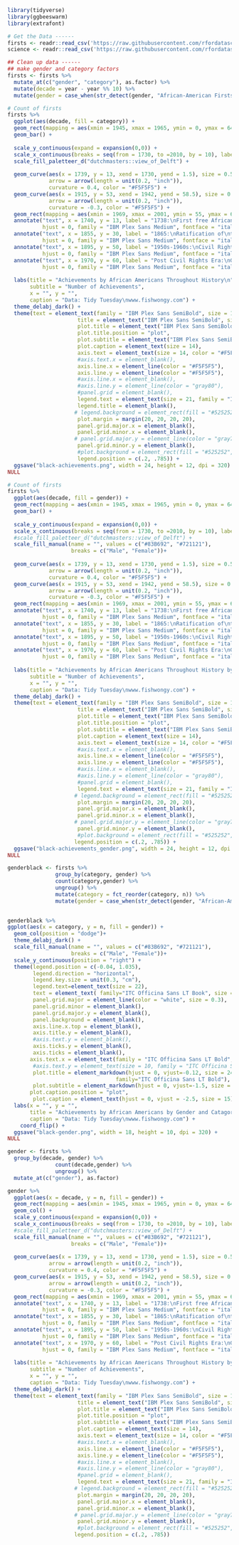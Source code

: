 ```r
library(tidyverse)
library(ggbeeswarm)
library(extrafont)
```

```r
# Get the Data ------
firsts <- readr::read_csv('https://raw.githubusercontent.com/rfordatascience/tidytuesday/master/data/2020/2020-06-09/firsts.csv')
science <- readr::read_csv('https://raw.githubusercontent.com/rfordatascience/tidytuesday/master/data/2020/2020-06-09/science.csv')
```

```r
## Clean up data ------
## make gender and category factors
firsts <- firsts %>% 
  mutate_at(c("gender", "category"), as.factor) %>% 
  mutate(decade = year - year %% 10) %>%
  mutate(gender = case_when(str_detect(gender, "African-American Firsts") ~ "Male", TRUE~"Female"))
```

```r
# Count of firsts
firsts %>% 
  ggplot(aes(decade, fill = category)) +
  geom_rect(mapping = aes(xmin = 1945, xmax = 1965, ymin = 0, ymax = 64.3), fill = NA, color = "#C2C2C2", linetype = 3) + ## dotted outline of 50s-60s
  geom_bar() +
  
  scale_y_continuous(expand = expansion(0,0)) +
  scale_x_continuous(breaks = seq(from = 1730, to =2010, by = 10), labels = paste0(seq(1730, 2010, by = 10), "s"), expand = expansion(0,0)) +
  scale_fill_paletteer_d("dutchmasters::view_of_Delft") +
  
  geom_curve(aes(x = 1739, y = 13, xend = 1730, yend = 1.5), size = 0.5,  ## 1738 arrow
             arrow = arrow(length = unit(0.2, "inch")), 
             curvature = 0.4, color = "#F5F5F5") +
  geom_curve(aes(x = 1915, y = 53, xend = 1942, yend = 58.5), size = 0.5, ## civil rights movement arrow
             arrow = arrow(length = unit(0.2, "inch")), 
             curvature = -0.3, color = "#F5F5F5") +
  geom_rect(mapping = aes(xmin = 1969, xmax = 2001, ymin = 55, ymax = 65), fill = "#525252", color = "#525252") +  ## background of the post civil rights annotation
  annotate("text", x = 1740, y = 13, label = "1738:\nFirst free African-American community,\nGracia Real de Santa Teresa de Mose in Florida", 
           hjust = 0, family = "IBM Plex Sans Medium", fontface = "italic", size = 7, color = "#F5F5F5") +
  annotate("text", x = 1855, y = 30, label = "1865:\nRatification of\nthe 13th Amendment,\nAbolishment of slavery", 
           hjust = 0, family = "IBM Plex Sans Medium", fontface = "italic", size = 7, color = "#F5F5F5") +
  annotate("text", x = 1895, y = 50, label = "1950s-1960s:\nCivil Rights Movement", 
           hjust = 0, family = "IBM Plex Sans Medium", fontface = "italic", size = 7, color = "#F5F5F5") +
  annotate("text", x = 1970, y = 60, label = "Post Civil Rights Era:\nGreater political\nrepresentation", 
           hjust = 0, family = "IBM Plex Sans Medium", fontface = "italic", size = 6, color = "#F5F5F5") +
  
  labs(title = "Achievements by African Americans Throughout History\n", 
       subtitle = "Number of Achievements",
       x = "", y = "",
       caption = "Data: Tidy Tuesday\nwww.fishwongy.com") +
  theme_delabj_dark() +
  theme(text = element_text(family = "IBM Plex Sans SemiBold", size = 13),
                      title = element_text("IBM Plex Sans SemiBold", size = 24),
                      plot.title = element_text("IBM Plex Sans SemiBold", size = 32),
                      plot.title.position = "plot",
                      plot.subtitle = element_text("IBM Plex Sans SemiBold", size = 20),
                      plot.caption = element_text(size = 14),
                      axis.text = element_text(size = 14, color = "#F5F5F5"),
                      #axis.text.x = element_blank(),
                      axis.line.x = element_line(color = "#F5F5F5"),
                      axis.line.y = element_line(color = "#F5F5F5"),
                      #axis.line.x = element_blank(),
                      #axis.line.y = element_line(color = "gray80"),
                      #panel.grid = element_blank(),
                      legend.text = element_text(size = 21, family = "IBM Plex Sans Medium"),
                      legend.title = element_blank(),
                     # legend.background = element_rect(fill = "#525252", color = "#525252"),
                      plot.margin = margin(20, 20, 20, 20),
                      panel.grid.major.x = element_blank(),
                      panel.grid.minor.x = element_blank(),
                     # panel.grid.major.y = element_line(color = "gray70"),
                      panel.grid.minor.y = element_blank(),
                      #plot.background = element_rect(fill = "#525252", color = "#525252"),
                      legend.position = c(.2, .785)) +
  ggsave("black-achievements.png", width = 24, height = 12, dpi = 320) +
NULL
```

```r
# Count of firsts
firsts %>% 
  ggplot(aes(decade, fill = gender)) +
  geom_rect(mapping = aes(xmin = 1945, xmax = 1965, ymin = 0, ymax = 64.3), fill = NA, color = "#C2C2C2", linetype = 3) + ## dotted outline of 50s-60s
  geom_bar() +
  
  scale_y_continuous(expand = expansion(0,0)) +
  scale_x_continuous(breaks = seq(from = 1730, to =2010, by = 10), labels = paste0(seq(1730, 2010, by = 10), "s"), expand = expansion(0,0)) +
  #scale_fill_paletteer_d("dutchmasters::view_of_Delft") +
  scale_fill_manual(name = "", values = c("#83B692", "#721121"),
                    breaks = c("Male", "Female"))+
  
  geom_curve(aes(x = 1739, y = 13, xend = 1730, yend = 1.5), size = 0.5,  ## 1738 arrow
             arrow = arrow(length = unit(0.2, "inch")), 
             curvature = 0.4, color = "#F5F5F5") +
  geom_curve(aes(x = 1915, y = 53, xend = 1942, yend = 58.5), size = 0.5, ## civil rights movement arrow
             arrow = arrow(length = unit(0.2, "inch")), 
             curvature = -0.3, color = "#F5F5F5") +
  geom_rect(mapping = aes(xmin = 1969, xmax = 2001, ymin = 55, ymax = 65), fill = "#525252", color = "#525252") +  ## background of the post civil rights annotation
  annotate("text", x = 1740, y = 13, label = "1738:\nFirst free African-American community,\nGracia Real de Santa Teresa de Mose in Florida", 
           hjust = 0, family = "IBM Plex Sans Medium", fontface = "italic", size = 7, color = "#F5F5F5") +
  annotate("text", x = 1855, y = 30, label = "1865:\nRatification of\nthe 13th Amendment,\nAbolishment of slavery", 
           hjust = 0, family = "IBM Plex Sans Medium", fontface = "italic", size = 7, color = "#F5F5F5") +
  annotate("text", x = 1895, y = 50, label = "1950s-1960s:\nCivil Rights Movement", 
           hjust = 0, family = "IBM Plex Sans Medium", fontface = "italic", size = 7, color = "#F5F5F5") +
  annotate("text", x = 1970, y = 60, label = "Post Civil Rights Era:\nGreater political\nrepresentation", 
           hjust = 0, family = "IBM Plex Sans Medium", fontface = "italic", size = 6, color = "#F5F5F5") +
  
  labs(title = "Achievements by African Americans Throughout History by Gender\n", 
       subtitle = "Number of Achievements",
       x = "", y = "",
       caption = "Data: Tidy Tuesday\nwww.fishwongy.com") +
  theme_delabj_dark() +
  theme(text = element_text(family = "IBM Plex Sans SemiBold", size = 13),
                      title = element_text("IBM Plex Sans SemiBold", size = 24),
                      plot.title = element_text("IBM Plex Sans SemiBold", size = 32),
                      plot.title.position = "plot",
                      plot.subtitle = element_text("IBM Plex Sans SemiBold", size = 20),
                      plot.caption = element_text(size = 14),
                      axis.text = element_text(size = 14, color = "#F5F5F5"),
                      #axis.text.x = element_blank(),
                      axis.line.x = element_line(color = "#F5F5F5"),
                      axis.line.y = element_line(color = "#F5F5F5"),
                      #axis.line.x = element_blank(),
                      #axis.line.y = element_line(color = "gray80"),
                      #panel.grid = element_blank(),
                      legend.text = element_text(size = 21, family = "IBM Plex Sans Medium"),
                     # legend.background = element_rect(fill = "#525252", color = "#525252"),
                      plot.margin = margin(20, 20, 20, 20),
                      panel.grid.major.x = element_blank(),
                      panel.grid.minor.x = element_blank(),
                     # panel.grid.major.y = element_line(color = "gray70"),
                      panel.grid.minor.y = element_blank(),
                      #plot.background = element_rect(fill = "#525252", color = "#525252"),
                     legend.position = c(.2, .785)) +
  ggsave("black-achievements_gender.png", width = 24, height = 12, dpi = 320) +
NULL
```


```r
genderblack <- firsts %>% 
               group_by(category, gender) %>% 
               count(category,gender) %>%
               ungroup() %>% 
               mutate(category = fct_reorder(category, n)) %>%
               mutate(gender = case_when(str_detect(gender, "African-American Firsts") ~ "Male", TRUE~"Female"))
  
```

```r
genderblack %>%
ggplot(aes(x = category, y = n, fill = gender)) + 
  geom_col(position = "dodge")+
  theme_delabj_dark() + 
  scale_fill_manual(name = "", values = c("#83B692", "#721121"),
                    breaks = c("Male", "Female"))+
  scale_y_continuous(position = "right") +
  theme(legend.position = c(-0.04, 1.035),
        legend.direction = "horizontal",
        legend.key.size = unit(0.3, "cm"),
        legend.text=element_text(size = 22),
        text = element_text( family="ITC Officina Sans LT Book", size = 13),
        panel.grid.major = element_line(color = "white", size = 0.3), 
        panel.grid.minor = element_blank(),
        panel.grid.major.y = element_blank(),
        panel.background = element_blank(),
        axis.line.x.top = element_blank(),
        axis.title.y = element_blank(),
        #axis.text.y = element_blank(),
        axis.ticks.y = element_blank(),
        axis.ticks = element_blank(),
       axis.text.x = element_text(family = "ITC Officina Sans LT Bold", size = 13),
        #axis.text.y = element_text(size = 10, family = "ITC Officina Sans LT Bold"),
        plot.title = element_markdown(hjust = 0, vjust=-0.12, size = 24, 
                                  family="ITC Officina Sans LT Bold"),
        plot.subtitle = element_markdown(hjust = 0, vjust=-1.5, size = 15),
       plot.caption.position = "plot",
        plot.caption = element_text(hjust = 0, vjust = -2.5, size = 15)) +
  labs(x = "", y = "", 
       title = "Achievements by African Americans by Gender and Catagory\n",
       caption = "Data: Tidy Tuesday\nwww.fishwongy.com") +
    coord_flip() +
  ggsave("black-gender.png", width = 18, height = 10, dpi = 320) +
NULL
```

```r
gender <- firsts %>%
  group_by(decade, gender) %>% 
               count(decade,gender) %>%
               ungroup() %>%
  mutate_at(c("gender"), as.factor)
```


```r
gender %>% 
  ggplot(aes(x = decade, y = n, fill = gender)) +
  geom_rect(mapping = aes(xmin = 1945, xmax = 1965, ymin = 0, ymax = 64.3), fill = NA, color = "#C2C2C2", linetype = 3) + ## dotted outline of 50s-60s
  geom_col() + 
  scale_y_continuous(expand = expansion(0,0)) +
  scale_x_continuous(breaks = seq(from = 1730, to =2010, by = 10), labels = paste0(seq(1730, 2010, by = 10), "s"), expand = expansion(0,0)) +
  #scale_fill_paletteer_d("dutchmasters::view_of_Delft") +
  scale_fill_manual(name = "", values = c("#83B692", "#721121"),
                    breaks = c("Male", "Female"))+
  
  geom_curve(aes(x = 1739, y = 13, xend = 1730, yend = 1.5), size = 0.5,  ## 1738 arrow
             arrow = arrow(length = unit(0.2, "inch")), 
             curvature = 0.4, color = "#F5F5F5") +
  geom_curve(aes(x = 1915, y = 53, xend = 1942, yend = 58.5), size = 0.5, ## civil rights movement arrow
             arrow = arrow(length = unit(0.2, "inch")), 
             curvature = -0.3, color = "#F5F5F5") +
  geom_rect(mapping = aes(xmin = 1969, xmax = 2001, ymin = 55, ymax = 65), fill = "#525252", color = "#525252") +  ## background of the post civil rights annotation
  annotate("text", x = 1740, y = 13, label = "1738:\nFirst free African-American community,\nGracia Real de Santa Teresa de Mose in Florida", 
           hjust = 0, family = "IBM Plex Sans Medium", fontface = "italic", size = 7, color = "#F5F5F5") +
  annotate("text", x = 1855, y = 30, label = "1865:\nRatification of\nthe 13th Amendment,\nAbolishment of slavery", 
           hjust = 0, family = "IBM Plex Sans Medium", fontface = "italic", size = 7, color = "#F5F5F5") +
  annotate("text", x = 1895, y = 50, label = "1950s-1960s:\nCivil Rights Movement", 
           hjust = 0, family = "IBM Plex Sans Medium", fontface = "italic", size = 7, color = "#F5F5F5") +
  annotate("text", x = 1970, y = 60, label = "Post Civil Rights Era:\nGreater political\nrepresentation", 
           hjust = 0, family = "IBM Plex Sans Medium", fontface = "italic", size = 6, color = "#F5F5F5") +
  
  labs(title = "Achievements by African Americans Throughout History by Gender\n", 
       subtitle = "Number of Achievements",
       x = "", y = "",
       caption = "Data: Tidy Tuesday\nwww.fishwongy.com") +
  theme_delabj_dark() +
  theme(text = element_text(family = "IBM Plex Sans SemiBold", size = 13),
                      title = element_text("IBM Plex Sans SemiBold", size = 24),
                      plot.title = element_text("IBM Plex Sans SemiBold", size = 32),
                      plot.title.position = "plot",
                      plot.subtitle = element_text("IBM Plex Sans SemiBold", size = 20),
                      plot.caption = element_text(size = 14),
                      axis.text = element_text(size = 14, color = "#F5F5F5"),
                      #axis.text.x = element_blank(),
                      axis.line.x = element_line(color = "#F5F5F5"),
                      axis.line.y = element_line(color = "#F5F5F5"),
                      #axis.line.x = element_blank(),
                      #axis.line.y = element_line(color = "gray80"),
                      #panel.grid = element_blank(),
                      legend.text = element_text(size = 21, family = "IBM Plex Sans Medium"),
                     # legend.background = element_rect(fill = "#525252", color = "#525252"),
                      plot.margin = margin(20, 20, 20, 20),
                      panel.grid.major.x = element_blank(),
                      panel.grid.minor.x = element_blank(),
                     # panel.grid.major.y = element_line(color = "gray70"),
                      panel.grid.minor.y = element_blank(),
                      #plot.background = element_rect(fill = "#525252", color = "#525252"),
                     legend.position = c(.2, .785))
```

